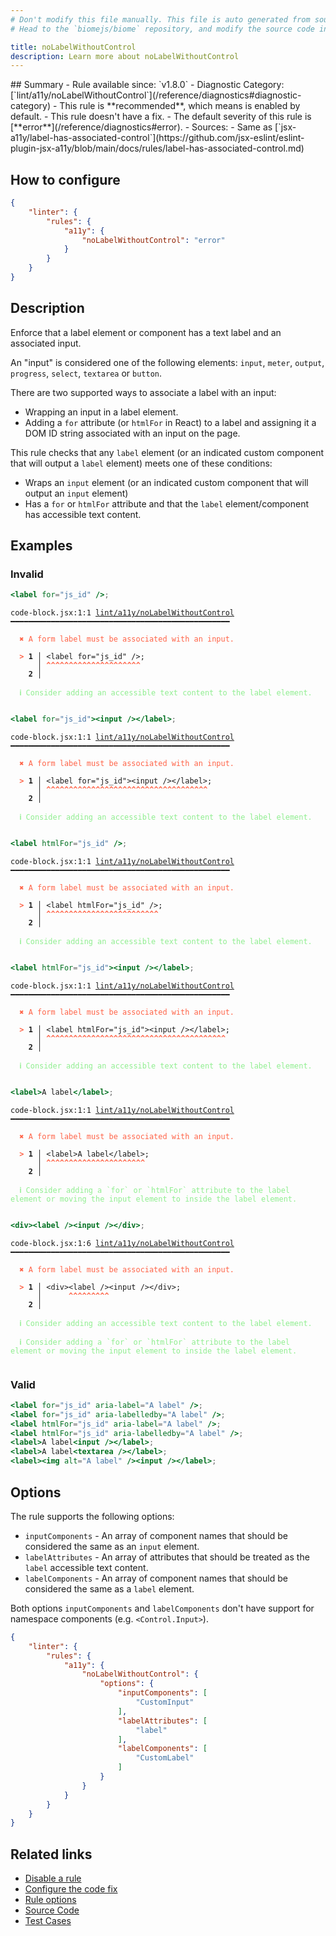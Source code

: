 ```yaml
---
# Don't modify this file manually. This file is auto generated from source, and you will lose your changes next time the website is built.
# Head to the `biomejs/biome` repository, and modify the source code in there.

title: noLabelWithoutControl
description: Learn more about noLabelWithoutControl
---
```


<Tabs>
<TabItem label="JSX and TSX" icon="seti:javascript">
## Summary
- Rule available since: `v1.8.0`
- Diagnostic Category: [`lint/a11y/noLabelWithoutControl`](/reference/diagnostics#diagnostic-category)
- This rule is **recommended**, which means is enabled by default.
- This rule doesn't have a fix.
- The default severity of this rule is [**error**](/reference/diagnostics#error).
- Sources: 
  - Same as [`jsx-a11y/label-has-associated-control`](https://github.com/jsx-eslint/eslint-plugin-jsx-a11y/blob/main/docs/rules/label-has-associated-control.md)

## How to configure
```json title="biome.json"
{
	"linter": {
		"rules": {
			"a11y": {
				"noLabelWithoutControl": "error"
			}
		}
	}
}

```
## Description
Enforce that a label element or component has a text label and an associated input.

An "input" is considered one of the following elements: `input`, `meter`, `output`, `progress`, `select`, `textarea` or `button`.

There are two supported ways to associate a label with an input:

- Wrapping an input in a label element.
- Adding a `for` attribute (or `htmlFor` in React) to a label and assigning it a DOM ID string associated with an input on the page.

This rule checks that any `label` element (or an indicated custom component that will output a `label` element) meets one of these conditions:

- Wraps an `input` element (or an indicated custom component that will output an `input` element)
- Has a `for` or `htmlFor` attribute and that the `label` element/component has accessible text content.

## Examples

### Invalid

```jsx
<label for="js_id" />;
```

<pre class="language-text"><code class="language-text">code-block.jsx:1:1 <a href="https://biomejs.dev/linter/rules/no-label-without-control">lint/a11y/noLabelWithoutControl</a> ━━━━━━━━━━━━━━━━━━━━━━━━━━━━━━━━━━━━━━━━━━━━━━━━━<br /><br />  <strong><span style="color: Tomato;">✖</span></strong> <span style="color: Tomato;">A form label must be associated with an input.</span><br />  <br />  <strong><span style="color: Tomato;">&gt;</span></strong> <strong>1 │ </strong>&lt;label for=&quot;js&#95;id&quot; /&gt;;<br />   <strong>   │ </strong><strong><span style="color: Tomato;">^</span></strong><strong><span style="color: Tomato;">^</span></strong><strong><span style="color: Tomato;">^</span></strong><strong><span style="color: Tomato;">^</span></strong><strong><span style="color: Tomato;">^</span></strong><strong><span style="color: Tomato;">^</span></strong><strong><span style="color: Tomato;">^</span></strong><strong><span style="color: Tomato;">^</span></strong><strong><span style="color: Tomato;">^</span></strong><strong><span style="color: Tomato;">^</span></strong><strong><span style="color: Tomato;">^</span></strong><strong><span style="color: Tomato;">^</span></strong><strong><span style="color: Tomato;">^</span></strong><strong><span style="color: Tomato;">^</span></strong><strong><span style="color: Tomato;">^</span></strong><strong><span style="color: Tomato;">^</span></strong><strong><span style="color: Tomato;">^</span></strong><strong><span style="color: Tomato;">^</span></strong><strong><span style="color: Tomato;">^</span></strong><strong><span style="color: Tomato;">^</span></strong><strong><span style="color: Tomato;">^</span></strong><br />    <strong>2 │ </strong><br />  <br />  <strong><span style="color: lightgreen;">ℹ</span></strong> <span style="color: lightgreen;">Consider adding an accessible text content to the label element.</span><br />  <br /></code></pre>

```jsx
<label for="js_id"><input /></label>;
```

<pre class="language-text"><code class="language-text">code-block.jsx:1:1 <a href="https://biomejs.dev/linter/rules/no-label-without-control">lint/a11y/noLabelWithoutControl</a> ━━━━━━━━━━━━━━━━━━━━━━━━━━━━━━━━━━━━━━━━━━━━━━━━━<br /><br />  <strong><span style="color: Tomato;">✖</span></strong> <span style="color: Tomato;">A form label must be associated with an input.</span><br />  <br />  <strong><span style="color: Tomato;">&gt;</span></strong> <strong>1 │ </strong>&lt;label for=&quot;js&#95;id&quot;&gt;&lt;input /&gt;&lt;/label&gt;;<br />   <strong>   │ </strong><strong><span style="color: Tomato;">^</span></strong><strong><span style="color: Tomato;">^</span></strong><strong><span style="color: Tomato;">^</span></strong><strong><span style="color: Tomato;">^</span></strong><strong><span style="color: Tomato;">^</span></strong><strong><span style="color: Tomato;">^</span></strong><strong><span style="color: Tomato;">^</span></strong><strong><span style="color: Tomato;">^</span></strong><strong><span style="color: Tomato;">^</span></strong><strong><span style="color: Tomato;">^</span></strong><strong><span style="color: Tomato;">^</span></strong><strong><span style="color: Tomato;">^</span></strong><strong><span style="color: Tomato;">^</span></strong><strong><span style="color: Tomato;">^</span></strong><strong><span style="color: Tomato;">^</span></strong><strong><span style="color: Tomato;">^</span></strong><strong><span style="color: Tomato;">^</span></strong><strong><span style="color: Tomato;">^</span></strong><strong><span style="color: Tomato;">^</span></strong><strong><span style="color: Tomato;">^</span></strong><strong><span style="color: Tomato;">^</span></strong><strong><span style="color: Tomato;">^</span></strong><strong><span style="color: Tomato;">^</span></strong><strong><span style="color: Tomato;">^</span></strong><strong><span style="color: Tomato;">^</span></strong><strong><span style="color: Tomato;">^</span></strong><strong><span style="color: Tomato;">^</span></strong><strong><span style="color: Tomato;">^</span></strong><strong><span style="color: Tomato;">^</span></strong><strong><span style="color: Tomato;">^</span></strong><strong><span style="color: Tomato;">^</span></strong><strong><span style="color: Tomato;">^</span></strong><strong><span style="color: Tomato;">^</span></strong><strong><span style="color: Tomato;">^</span></strong><strong><span style="color: Tomato;">^</span></strong><strong><span style="color: Tomato;">^</span></strong><br />    <strong>2 │ </strong><br />  <br />  <strong><span style="color: lightgreen;">ℹ</span></strong> <span style="color: lightgreen;">Consider adding an accessible text content to the label element.</span><br />  <br /></code></pre>

```jsx
<label htmlFor="js_id" />;
```

<pre class="language-text"><code class="language-text">code-block.jsx:1:1 <a href="https://biomejs.dev/linter/rules/no-label-without-control">lint/a11y/noLabelWithoutControl</a> ━━━━━━━━━━━━━━━━━━━━━━━━━━━━━━━━━━━━━━━━━━━━━━━━━<br /><br />  <strong><span style="color: Tomato;">✖</span></strong> <span style="color: Tomato;">A form label must be associated with an input.</span><br />  <br />  <strong><span style="color: Tomato;">&gt;</span></strong> <strong>1 │ </strong>&lt;label htmlFor=&quot;js&#95;id&quot; /&gt;;<br />   <strong>   │ </strong><strong><span style="color: Tomato;">^</span></strong><strong><span style="color: Tomato;">^</span></strong><strong><span style="color: Tomato;">^</span></strong><strong><span style="color: Tomato;">^</span></strong><strong><span style="color: Tomato;">^</span></strong><strong><span style="color: Tomato;">^</span></strong><strong><span style="color: Tomato;">^</span></strong><strong><span style="color: Tomato;">^</span></strong><strong><span style="color: Tomato;">^</span></strong><strong><span style="color: Tomato;">^</span></strong><strong><span style="color: Tomato;">^</span></strong><strong><span style="color: Tomato;">^</span></strong><strong><span style="color: Tomato;">^</span></strong><strong><span style="color: Tomato;">^</span></strong><strong><span style="color: Tomato;">^</span></strong><strong><span style="color: Tomato;">^</span></strong><strong><span style="color: Tomato;">^</span></strong><strong><span style="color: Tomato;">^</span></strong><strong><span style="color: Tomato;">^</span></strong><strong><span style="color: Tomato;">^</span></strong><strong><span style="color: Tomato;">^</span></strong><strong><span style="color: Tomato;">^</span></strong><strong><span style="color: Tomato;">^</span></strong><strong><span style="color: Tomato;">^</span></strong><strong><span style="color: Tomato;">^</span></strong><br />    <strong>2 │ </strong><br />  <br />  <strong><span style="color: lightgreen;">ℹ</span></strong> <span style="color: lightgreen;">Consider adding an accessible text content to the label element.</span><br />  <br /></code></pre>

```jsx
<label htmlFor="js_id"><input /></label>;
```

<pre class="language-text"><code class="language-text">code-block.jsx:1:1 <a href="https://biomejs.dev/linter/rules/no-label-without-control">lint/a11y/noLabelWithoutControl</a> ━━━━━━━━━━━━━━━━━━━━━━━━━━━━━━━━━━━━━━━━━━━━━━━━━<br /><br />  <strong><span style="color: Tomato;">✖</span></strong> <span style="color: Tomato;">A form label must be associated with an input.</span><br />  <br />  <strong><span style="color: Tomato;">&gt;</span></strong> <strong>1 │ </strong>&lt;label htmlFor=&quot;js&#95;id&quot;&gt;&lt;input /&gt;&lt;/label&gt;;<br />   <strong>   │ </strong><strong><span style="color: Tomato;">^</span></strong><strong><span style="color: Tomato;">^</span></strong><strong><span style="color: Tomato;">^</span></strong><strong><span style="color: Tomato;">^</span></strong><strong><span style="color: Tomato;">^</span></strong><strong><span style="color: Tomato;">^</span></strong><strong><span style="color: Tomato;">^</span></strong><strong><span style="color: Tomato;">^</span></strong><strong><span style="color: Tomato;">^</span></strong><strong><span style="color: Tomato;">^</span></strong><strong><span style="color: Tomato;">^</span></strong><strong><span style="color: Tomato;">^</span></strong><strong><span style="color: Tomato;">^</span></strong><strong><span style="color: Tomato;">^</span></strong><strong><span style="color: Tomato;">^</span></strong><strong><span style="color: Tomato;">^</span></strong><strong><span style="color: Tomato;">^</span></strong><strong><span style="color: Tomato;">^</span></strong><strong><span style="color: Tomato;">^</span></strong><strong><span style="color: Tomato;">^</span></strong><strong><span style="color: Tomato;">^</span></strong><strong><span style="color: Tomato;">^</span></strong><strong><span style="color: Tomato;">^</span></strong><strong><span style="color: Tomato;">^</span></strong><strong><span style="color: Tomato;">^</span></strong><strong><span style="color: Tomato;">^</span></strong><strong><span style="color: Tomato;">^</span></strong><strong><span style="color: Tomato;">^</span></strong><strong><span style="color: Tomato;">^</span></strong><strong><span style="color: Tomato;">^</span></strong><strong><span style="color: Tomato;">^</span></strong><strong><span style="color: Tomato;">^</span></strong><strong><span style="color: Tomato;">^</span></strong><strong><span style="color: Tomato;">^</span></strong><strong><span style="color: Tomato;">^</span></strong><strong><span style="color: Tomato;">^</span></strong><strong><span style="color: Tomato;">^</span></strong><strong><span style="color: Tomato;">^</span></strong><strong><span style="color: Tomato;">^</span></strong><strong><span style="color: Tomato;">^</span></strong><br />    <strong>2 │ </strong><br />  <br />  <strong><span style="color: lightgreen;">ℹ</span></strong> <span style="color: lightgreen;">Consider adding an accessible text content to the label element.</span><br />  <br /></code></pre>

```jsx
<label>A label</label>;
```

<pre class="language-text"><code class="language-text">code-block.jsx:1:1 <a href="https://biomejs.dev/linter/rules/no-label-without-control">lint/a11y/noLabelWithoutControl</a> ━━━━━━━━━━━━━━━━━━━━━━━━━━━━━━━━━━━━━━━━━━━━━━━━━<br /><br />  <strong><span style="color: Tomato;">✖</span></strong> <span style="color: Tomato;">A form label must be associated with an input.</span><br />  <br />  <strong><span style="color: Tomato;">&gt;</span></strong> <strong>1 │ </strong>&lt;label&gt;A label&lt;/label&gt;;<br />   <strong>   │ </strong><strong><span style="color: Tomato;">^</span></strong><strong><span style="color: Tomato;">^</span></strong><strong><span style="color: Tomato;">^</span></strong><strong><span style="color: Tomato;">^</span></strong><strong><span style="color: Tomato;">^</span></strong><strong><span style="color: Tomato;">^</span></strong><strong><span style="color: Tomato;">^</span></strong><strong><span style="color: Tomato;">^</span></strong><strong><span style="color: Tomato;">^</span></strong><strong><span style="color: Tomato;">^</span></strong><strong><span style="color: Tomato;">^</span></strong><strong><span style="color: Tomato;">^</span></strong><strong><span style="color: Tomato;">^</span></strong><strong><span style="color: Tomato;">^</span></strong><strong><span style="color: Tomato;">^</span></strong><strong><span style="color: Tomato;">^</span></strong><strong><span style="color: Tomato;">^</span></strong><strong><span style="color: Tomato;">^</span></strong><strong><span style="color: Tomato;">^</span></strong><strong><span style="color: Tomato;">^</span></strong><strong><span style="color: Tomato;">^</span></strong><strong><span style="color: Tomato;">^</span></strong><br />    <strong>2 │ </strong><br />  <br />  <strong><span style="color: lightgreen;">ℹ</span></strong> <span style="color: lightgreen;">Consider adding a `for` or `htmlFor` attribute to the label element or moving the input element to inside the label element.</span><br />  <br /></code></pre>

```jsx
<div><label /><input /></div>;
```

<pre class="language-text"><code class="language-text">code-block.jsx:1:6 <a href="https://biomejs.dev/linter/rules/no-label-without-control">lint/a11y/noLabelWithoutControl</a> ━━━━━━━━━━━━━━━━━━━━━━━━━━━━━━━━━━━━━━━━━━━━━━━━━<br /><br />  <strong><span style="color: Tomato;">✖</span></strong> <span style="color: Tomato;">A form label must be associated with an input.</span><br />  <br />  <strong><span style="color: Tomato;">&gt;</span></strong> <strong>1 │ </strong>&lt;div&gt;&lt;label /&gt;&lt;input /&gt;&lt;/div&gt;;<br />   <strong>   │ </strong>     <strong><span style="color: Tomato;">^</span></strong><strong><span style="color: Tomato;">^</span></strong><strong><span style="color: Tomato;">^</span></strong><strong><span style="color: Tomato;">^</span></strong><strong><span style="color: Tomato;">^</span></strong><strong><span style="color: Tomato;">^</span></strong><strong><span style="color: Tomato;">^</span></strong><strong><span style="color: Tomato;">^</span></strong><strong><span style="color: Tomato;">^</span></strong><br />    <strong>2 │ </strong><br />  <br />  <strong><span style="color: lightgreen;">ℹ</span></strong> <span style="color: lightgreen;">Consider adding an accessible text content to the label element.</span><br />  <br />  <strong><span style="color: lightgreen;">ℹ</span></strong> <span style="color: lightgreen;">Consider adding a `for` or `htmlFor` attribute to the label element or moving the input element to inside the label element.</span><br />  <br /></code></pre>

### Valid

```jsx
<label for="js_id" aria-label="A label" />;
<label for="js_id" aria-labelledby="A label" />;
<label htmlFor="js_id" aria-label="A label" />;
<label htmlFor="js_id" aria-labelledby="A label" />;
<label>A label<input /></label>;
<label>A label<textarea /></label>;
<label><img alt="A label" /><input /></label>;
```

## Options

The rule supports the following options:

- `inputComponents` - An array of component names that should be considered the same as an `input` element.
- `labelAttributes` - An array of attributes that should be treated as the `label` accessible text content.
- `labelComponents` - An array of component names that should be considered the same as a `label` element.

Both options `inputComponents` and `labelComponents` don't have support for namespace components (e.g. `<Control.Input>`).

```json title='biome.json'
{
	"linter": {
		"rules": {
			"a11y": {
				"noLabelWithoutControl": {
					"options": {
						"inputComponents": [
							"CustomInput"
						],
						"labelAttributes": [
							"label"
						],
						"labelComponents": [
							"CustomLabel"
						]
					}
				}
			}
		}
	}
}

```

## Related links

- [Disable a rule](/linter/#disable-a-rule)
- [Configure the code fix](/linter#configure-the-code-fix)
- [Rule options](/linter/#rule-options)
- [Source Code](https://github.com/biomejs/biome/blob/main/crates/biome_js_analyze/src/lint/a11y/no_label_without_control.rs)
- [Test Cases](https://github.com/biomejs/biome/blob/main/crates/biome_js_analyze/tests/specs/a11y/noLabelWithoutControl)

</TabItem>
</Tabs>

